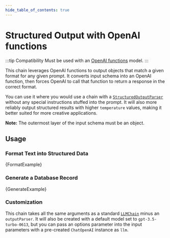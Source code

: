 ```yaml
---
hide_table_of_contents: true
---
```



# Structured Output with OpenAI functions

:::tip Compatibility
Must be used with an [OpenAI functions](https://platform.openai.com/docs/guides/gpt/function-calling) model.
:::

This chain leverages OpenAI functions to output objects that match a given format for any given prompt.
It converts input schema into an OpenAI function, then forces OpenAI to call that function to return a response in the correct format.

You can use it where you would use a chain with a [`StructuredOutputParser`](/docs/modules/model_io/output_parsers) without any special
instructions stuffed into the prompt. It will also more reliably output structured results with higher `temperature` values, making it better suited
for more creative applications.

**Note:** The outermost layer of the input schema must be an object.

## Usage

### Format Text into Structured Data


<CodeBlock language="typescript">{FormatExample}</CodeBlock>

### Generate a Database Record


<CodeBlock language="typescript">{GenerateExample}</CodeBlock>

### Customization

This chain takes all the same arguments as a standard [`LLMChain`](/docs/modules/chains/foundational/llm_chain) minus an `outputParser`. It will also be created with a default model set to `gpt-3.5-turbo-0613`,
but you can pass an options parameter into the input parameters with a pre-created `ChatOpenAI` instance as `llm`.
